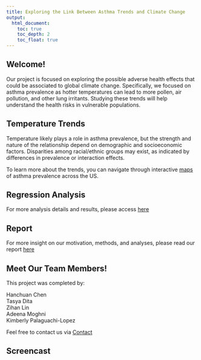 ```yaml
---
title: Exploring the Link Between Asthma Trends and Climate Change
output: 
  html_document:
    toc: true
    toc_depth: 2
    toc_float: true
---
```


## Welcome!

Our project is focused on exploring the possible adverse health effects that could be associated to global climate change.  Specifically, we focused on asthma prevalence as hotter temperatures can lead to more pollen, air pollution, and other lung irritants. Studying these trends will help understand the health risks in vulnerable populations.


## Temperature Trends

Temperature likely plays a role in asthma prevalence, but the strength and nature of the relationship depend on demographic and socioeconomic factors. Disparities among racial/ethnic groups may exist, as indicated by differences in prevalence or interaction effects.

To learn more about the trends, you can navigate through interactive [maps](https://klopez67.shinyapps.io/final_draft/) of asthma prevalence across the US.

## Regression Analysis

For more analysis details and results, please access [here](regression.html)

## Report

For more insight on our motivation, methods, and analyses, please read our report [here](report.html)

## Meet Our Team Members!

This project was completed by:

Hanchuan Chen  
Tasya Dita   
Zihan Lin  
Adeena Moghni  
Kimberly Palaguachi-Lopez  

Feel free to contact us via [Contact](Contact.html)

## Screencast



